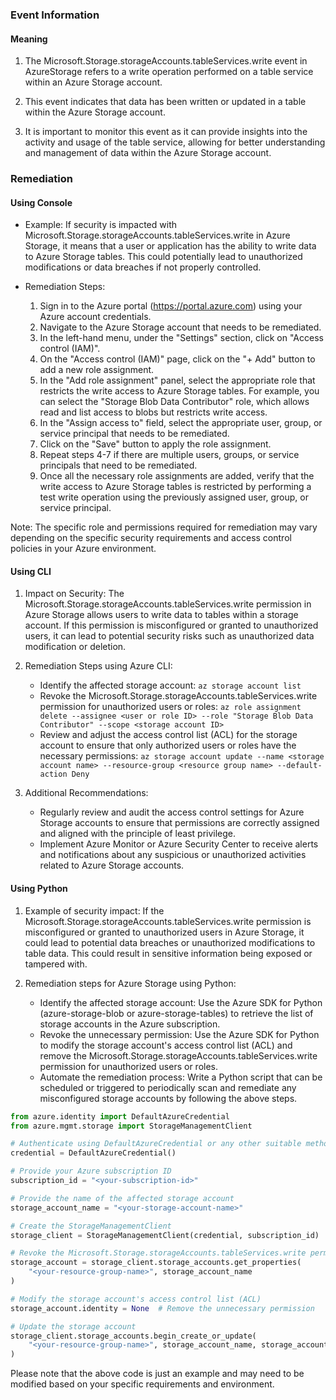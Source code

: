 
### Event Information

#### Meaning

1. The Microsoft.Storage.storageAccounts.tableServices.write event in AzureStorage refers to a write operation performed on a table service within an Azure Storage account.

2. This event indicates that data has been written or updated in a table within the Azure Storage account.

3. It is important to monitor this event as it can provide insights into the activity and usage of the table service, allowing for better understanding and management of data within the Azure Storage account.

### Remediation

#### Using Console

- Example: If security is impacted with Microsoft.Storage.storageAccounts.tableServices.write in Azure Storage, it means that a user or application has the ability to write data to Azure Storage tables. This could potentially lead to unauthorized modifications or data breaches if not properly controlled.

- Remediation Steps:
  1. Sign in to the Azure portal (https://portal.azure.com) using your Azure account credentials.
  2. Navigate to the Azure Storage account that needs to be remediated.
  3. In the left-hand menu, under the "Settings" section, click on "Access control (IAM)".
  4. On the "Access control (IAM)" page, click on the "+ Add" button to add a new role assignment.
  5. In the "Add role assignment" panel, select the appropriate role that restricts the write access to Azure Storage tables. For example, you can select the "Storage Blob Data Contributor" role, which allows read and list access to blobs but restricts write access.
  6. In the "Assign access to" field, select the appropriate user, group, or service principal that needs to be remediated.
  7. Click on the "Save" button to apply the role assignment.
  8. Repeat steps 4-7 if there are multiple users, groups, or service principals that need to be remediated.
  9. Once all the necessary role assignments are added, verify that the write access to Azure Storage tables is restricted by performing a test write operation using the previously assigned user, group, or service principal.

Note: The specific role and permissions required for remediation may vary depending on the specific security requirements and access control policies in your Azure environment.

#### Using CLI

1. Impact on Security: The Microsoft.Storage.storageAccounts.tableServices.write permission in Azure Storage allows users to write data to tables within a storage account. If this permission is misconfigured or granted to unauthorized users, it can lead to potential security risks such as unauthorized data modification or deletion.

2. Remediation Steps using Azure CLI:
   - Identify the affected storage account: `az storage account list`
   - Revoke the Microsoft.Storage.storageAccounts.tableServices.write permission for unauthorized users or roles: 
     `az role assignment delete --assignee <user or role ID> --role "Storage Blob Data Contributor" --scope <storage account ID>`
   - Review and adjust the access control list (ACL) for the storage account to ensure that only authorized users or roles have the necessary permissions: 
     `az storage account update --name <storage account name> --resource-group <resource group name> --default-action Deny`

3. Additional Recommendations:
   - Regularly review and audit the access control settings for Azure Storage accounts to ensure that permissions are correctly assigned and aligned with the principle of least privilege.
   - Implement Azure Monitor or Azure Security Center to receive alerts and notifications about any suspicious or unauthorized activities related to Azure Storage accounts.

#### Using Python

1. Example of security impact: If the Microsoft.Storage.storageAccounts.tableServices.write permission is misconfigured or granted to unauthorized users in Azure Storage, it could lead to potential data breaches or unauthorized modifications to table data. This could result in sensitive information being exposed or tampered with.

2. Remediation steps for Azure Storage using Python:
   - Identify the affected storage account: Use the Azure SDK for Python (azure-storage-blob or azure-storage-tables) to retrieve the list of storage accounts in the Azure subscription.
   - Revoke the unnecessary permission: Use the Azure SDK for Python to modify the storage account's access control list (ACL) and remove the Microsoft.Storage.storageAccounts.tableServices.write permission for unauthorized users or roles.
   - Automate the remediation process: Write a Python script that can be scheduled or triggered to periodically scan and remediate any misconfigured storage accounts by following the above steps.

```python
from azure.identity import DefaultAzureCredential
from azure.mgmt.storage import StorageManagementClient

# Authenticate using DefaultAzureCredential or any other suitable method
credential = DefaultAzureCredential()

# Provide your Azure subscription ID
subscription_id = "<your-subscription-id>"

# Provide the name of the affected storage account
storage_account_name = "<your-storage-account-name>"

# Create the StorageManagementClient
storage_client = StorageManagementClient(credential, subscription_id)

# Revoke the Microsoft.Storage.storageAccounts.tableServices.write permission
storage_account = storage_client.storage_accounts.get_properties(
    "<your-resource-group-name>", storage_account_name
)

# Modify the storage account's access control list (ACL)
storage_account.identity = None  # Remove the unnecessary permission

# Update the storage account
storage_client.storage_accounts.begin_create_or_update(
    "<your-resource-group-name>", storage_account_name, storage_account
)
```

Please note that the above code is just an example and may need to be modified based on your specific requirements and environment.

